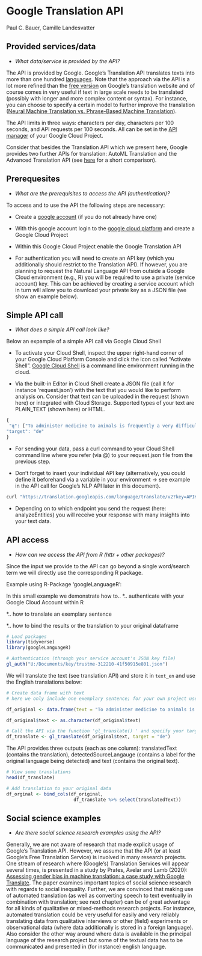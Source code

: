 
# Google Translation API
Paul C. Bauer, Camille Landesvatter



## Provided services/data

* *What data/service is provided by the API?*

The API is provided by Google. Google's Translation API translates texts into more than one hundred [languages](https://cloud.google.com/translate/docs/languages). Note that the approach via the API is a lot more refined than the [free version](https://translate.google.com/?hl=de) on Google’s translation website and of course comes in very useful if text in large scale needs to be translated (possibly with longer and more complex content or syntax). For instance, you can choose to specify a certain model to further improve the translation ([Neural Machine Translation vs. Phrase-Based Machine Translation](https://cloud.google.com/translate/docs/basic/translating-text#translate_translate_text-python)).


The API limits in three ways: characters per day, characters per 100 seconds, and API requests per 100 seconds. All can be set in the [API manager](https://console.developers.google.com/apis/api/translate.googleapis.com/quotas) of your Google Cloud Project.


Consider that besides the Translation API which we present here, Google provides two further APIs for translation: AutoML Translation and the Advanced Translation API (see [here](https://cloud.google.com/translate/?utm_source=google&utm_medium=cpc&utm_campaign=emea-de-all-de-dr-bkws-all-all-trial-e-gcp-1010042&utm_content=text-ad-none-any-DEV_c-CRE_170514365277-ADGP_Hybrid%20%7C%20BKWS%20-%20EXA%20%7C%20Txt%20~%20AI%20%26%20ML%20~%20Cloud%20Translation%23v3-KWID_43700053282385063-kwd-74703397964-userloc_9042003&utm_term=KW_google%20translator%20api-NET_g-PLAC_&gclid=CjwKCAjw_JuGBhBkEiwA1xmbRZOxg7QzGmhTHWseHFN_V0Al_Xlf8wZVBfX9EURtitWDbe2dLcTWIxoCjj0QAvD_BwE&gclsrc=aw.ds#section-4) for a short comparison).


## Prerequesites
* *What are the prerequisites to access the API (authentication)? *

To access and to use the API the following steps are necessary:

- Create a [google account](https://www.google.com/account/about/) (if you do not already have one)

- With this google account login to the [google cloud platform](https://cloud.google.com/) and create a Google Cloud Project

- Within this Google Cloud Project enable the Google Translation API

- For authentication you will need to create an API key (which you additionally should restrict to the Translation API). If however, you are planning to request the Natural Language API from outside a Google Cloud environment (e.g., R) you will be required to use a private (service account) key. This can be achieved by creating a service account which in turn will allow you to download your private key as a JSON file (we show an example below). 


## Simple API call
* *What does a simple API call look like?*

Below an expample of a simple API call via Google Cloud Shell

* To activate your Cloud Shell, inspect the upper right-hand corner of your Google Cloud Platform Console and click the icon called “Activate Shell”. [Google Cloud Shell](https://cloud.google.com/shell/#how_do_i_get_started) is a command line environment running in the cloud.

* Via the built-in Editor in Cloud Shell create a JSON file (call it for instance ‘request.json’) with the text that you would like to perform analysis on. Consider that text can be uploaded in the request (shown here) or integrated with Cloud Storage. Supported types of your text are PLAIN_TEXT (shown here) or HTML.  

```r
{
 "q": ["To administer medicine to animals is frequently a very difficult matter, and yet sometimes it’s necessary to do so"], 
"target": "de"
}
```

* For sending your data, pass a curl command to your Cloud Shell command line where you refer (via @) to your request.json file from the previous step.

* Don’t forget to insert your individual API key (alternatively, you could define it beforehand via a variable in your environment -> see example in the API call for Google's NLP API later in this document).

```r
curl "https://translation.googleapis.com/language/translate/v2?key=APIKEY" -s -X POST -H "Content-Type: application/json" --data-binary @request.json
```

* Depending on to which endpoint you send the request (here: analyzeEntities) you will receive your response with many insights into your text data.

## API access
* *How can we access the API from R (httr + other packages)?* 

Since the input we provide to the API can go beyond a single word/search term we will directly use the corresponding R package.


Example using R-Package ‘googleLanguageR’:

In this small example we demonstrate how to..
*.. authenticate with your Google Cloud Account within R

*.. how to translate an exemplary sentence

*.. how to bind the results or the translation to your original dataframe



```r
# Load packages
library(tidyverse)
library(googleLanguageR)

# Authentication (through your service account's JSON key file)
gl_auth("U:/Documents/key/trustme-312210-41f50915e801.json")
```

We will translate the text (see translation API) and store it in `text_en` and use the English translations below:

```r
# Create data frame with text
# here we only include one exemplary sentence; for your own project use a complete vector containing text data from within your dataset

df_original <- data.frame(text = "To administer medicine to animals is frequently a very difficult matter, and yet sometimes it’s necessary to do so")

df_original$text <- as.character(df_original$text)
```

```r
# Call the API via the function 'gl_translate() ' and specify your target language
df_translate <- gl_translate(df_original$text, target = "de")
```

The API provides three outputs (each as one column): translatedText (contains the translation), detectedSourceLangauge (contains a label for the original language being detected) and text (contains the original text).

```r
# View some translations
head(df_translate)
```


```r
# Add translation to your original data
df_orginal <- bind_cols(df_original, 
                         df_translate %>% select(translatedText))

```

## Social science examples
* *Are there social science research examples using the API?*

Generally, we are not aware of research that made explicit usage of Google's Translation API. However, we assume that the API (or at least Google's Free Translation Service) is involved in many research projects.
One stream of research where (Google's) Translation Services will appear several times, is presented in a study by Prates, Avelar and Lamb (2020): [Assessing gender bias in machine translation: a case study with Google Translate](https://arxiv.org/abs/1809.02208). The paper examines important topics of social science research with regards to social inequality.
Further, we are convinced that making use of automated translation (as well as converting speech to text eventually in combination with translation; see next chapter) can be of great advantage for all kinds of qualitative or mixed-methods research projects. For instance, automated translation could be very useful for easily and very reliably translating data from qualitative interviews or other (field) experiments or observational data (where data additionally is stored in a foreign language). Also consider the other way around where data is available in the principal language of the research project but some of the textual data has to be communicated and presented in (for instance) english language.


